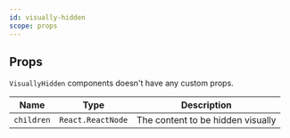 ```yaml
---
id: visually-hidden
scope: props
---
```


## Props

`VisuallyHidden` components doesn't have any custom props.

| Name       | Type              | Description                       |
| ---------- | ----------------- | --------------------------------- |
| `children` | `React.ReactNode` | The content to be hidden visually |
